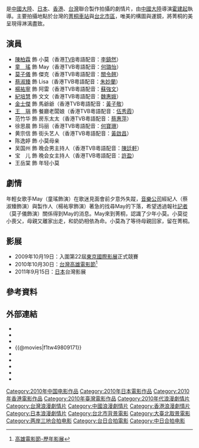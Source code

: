 {{Infobox Film
| color = #E6E6FA
|片名          = 台北飄雪
|電影原名      = ''{{lang|en|Snowfall in Taipei}}''
|圖像          = Snowfall_in_Taipei_2012_poster.jpg
|圖像說明      = 台灣版電影海報
|導演          = [[霍建起|霍建起]]
|監製          = 叶育萍、张浩、楠智晴
|製片          = 陈洛璟、于冬、见城彻、河村英樹、
|編劇          = 苏小卫、田代親世
|劇本          = 
|原著          = 田代親世《台北に舞う雪》
|統籌          = 
|主演          = [[陳柏霖|陳柏霖]]<br>[[童瑤|童　瑤]]<br>[[莫子儀|莫子儀]]<br>[[蔡淑臻|蔡淑臻]]<br>[[楊祐寧|楊祐寧]]<br>[[紀培慧|紀培慧]]
|分級          = 
|副標題        = 
|主題曲        = 
|片頭曲        = 手的预言／[[陳綺貞|陳綺貞]]
|音效          = 
|配樂          = 安巍
|攝影          = 孫明、李大海
|剪輯          = 闫涛
|製片商        = Go! Cinema（日本）<br>北京博纳影视文化交流有限公司<br>浙江博纳影视制作有限公司
|發行商        = 北京博纳影视文化交流有限公司<br>日本宝岛株式会社（日本）<br>博纳影视娱乐有限公司（香港）<br>博纳影业集团<br>三和娱乐国际（台湾）
|上映日期      = {{JPN}}：{{Film date|2010|02|20}}<br>{{TWN}}：2011年9月15日<br>{{中國大陸}}：2012年4月1日<br>{{HKG}}：2012年5月3日<br>{{SIN}}：2012年6月21日
|發行日期      = 
|片長          = 106 分鐘
|產地          = {{中國大陸}}{{日本電影}}{{香港電影產地}}{{台灣電影產地}}
|語言          = [[華語|華語]]、[[英語|英語]]
|官方網站      = 
|預算          = 
|票房          = 
|imdb_id     = tt1538399
}}
{{engname|《台北飄雪》|''Snowfall in Taipei''}}是[[中國大陸|中國大陸]]、[[日本|日本]]、[[香港|香港]]、[[台灣|台灣]]聯合製作拍攝的劇情片，由[[中國大陸|中國大陸]]導演[[霍建起|霍建起]]執導。主要拍攝地點於台灣的[[菁桐車站|菁桐車站]]與[[臺北市|台北市區]]，唯美的構圖與運鏡，將菁桐的美呈現得淋漓盡致。

==演員==
*[[陳柏霖|陳柏霖]] 飾 小莫（香港[[TVB|TVB]]粵語配音：[[李鎮然|李鎮然]]）
*[[童瑤|童　瑤]] 飾 May（香港TVB粵語配音：[[何璐怡|何璐怡]]）
*[[莫子儀|莫子儀]] 飾 傑克（香港TVB粵語配音：[[關令翹|關令翹]]）
*[[蔡淑臻|蔡淑臻]] 飾 Lisa（香港TVB粵語配音：[[朱妙蘭|朱妙蘭]]）
*[[楊祐寧|楊祐寧]] 飾 阿雷（香港TVB粵語配音：[[蘇強文|蘇強文]]）
*[[紀培慧|紀培慧]] 飾 文文（香港TVB粵語配音：[[魏惠娥|魏惠娥]]）
*[[金士傑|金士傑]] 飾 馬爺爺（香港TVB粵語配音：[[黃子敬|黃子敬]]）
*[[王琄|王　琄]] 飾 餐廳老闆娘（香港TVB粵語配音：[[伍秀霞|伍秀霞]]）
*范竹华 飾 房东太太（香港TVB粵語配音：[[蔡惠萍|蔡惠萍]]）
*徐思晨 飾 玛丽（香港TVB粵語配音：[[何寶珊|何寶珊]]）
*黄宗信 飾 街头艺人（香港TVB粵語配音：[[黃啟昌|黃啟昌]]）
*陈逸婷 飾 小莫母亲
*吴国州 飾 晚会男主持人（香港TVB粵語配音：[[陳廷軒_(配音員)|陳廷軒]]）
*宝　儿 飾 晚会女主持人（香港TVB粵語配音：[[許盈|許盈]]）
*王岳棠 飾 年轻小莫

==劇情==
年輕女歌手May（童瑤飾演）在歌迷見面會前夕意外失蹤，[[音樂|音樂]][[公司|公司]]經紀人（蔡淑臻飾演）與製作人（楊祐寧飾演）著急的找尋May的下落，希望透過報社[[記者|記者]]（莫子儀飾演）關係得到May的消息。May來到菁桐，認識了少年小莫。小莫從小喪父，母親又離家出走，和奶奶相依為命。小莫為了等待母親回家，留在菁桐。

==影展==
*2009年10月19日：入圍第22屆[[東京國際影展|東京國際影展]]正式競賽
*2010年10月30日：[[台灣|台灣]][[高雄電影節|高雄電影節]]<ref>[http://www.kff.tw/home02.aspx?ID=$1002&IDK=2&EXEC=D&DATA=329&AP=$1002_HISTORY-0%5E$1002_SK--1 高雄電影節-歷年影展]</ref>
*2011年9月15日：[[日本|日本]]台灣影展

==參考資料==
{{reflist}}

== 外部連結 ==
*{{facebook page|台北飄雪-Snowfall-in-Taipei/548191301874803}}
*{{Yahoomovie id|4257}}
*{{MSN movie|12845}}
*{{@movies|f1tw49809171}}
*{{douban}}
*{{Mtime|100812}}
*{{Amg movie|570337}}
*{{hkmdb title|14648}}
*{{imdb title|1538399}}

{{DEFAULTSORT:Snowfall in Taipei}}
[[Category:2010年中国电影作品|Category:2010年中国电影作品]]
[[Category:2010年日本電影作品|Category:2010年日本電影作品]]
[[Category:2010年香港電影作品|Category:2010年香港電影作品]]
[[Category:2010年臺灣電影作品|Category:2010年臺灣電影作品]]
[[Category:2010年代浪漫劇情片|Category:2010年代浪漫劇情片]]
[[Category:台灣浪漫劇情片|Category:台灣浪漫劇情片]]
[[Category:中國浪漫劇情片|Category:中國浪漫劇情片]]
[[Category:香港浪漫劇情片|Category:香港浪漫劇情片]]
[[Category:日本浪漫劇情片|Category:日本浪漫劇情片]]
[[Category:台北市背景電影|Category:台北市背景電影]]
[[Category:大臺北取景電影|Category:大臺北取景電影]]
[[Category:两岸三地合拍电影|Category:两岸三地合拍电影]]
[[Category:台日合拍電影|Category:台日合拍電影]]
[[Category:中日合拍电影|Category:中日合拍电影]]